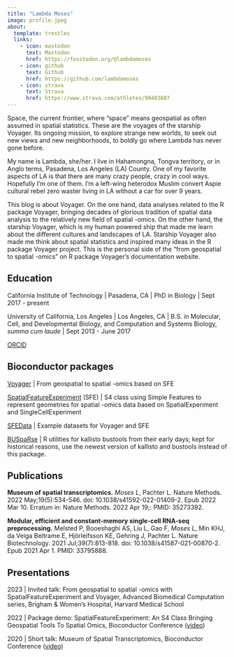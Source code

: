 ```yaml
---
title: "Lambda Moses"
image: profile.jpeg
about:
  template: trestles
  links:
    - icon: mastodon
      text: Mastodon
      href: https://fosstodon.org/@lambdamoses
    - icon: github
      text: Github
      href: https://github.com/lambdamoses
    - icon: strava
      text: Strava
      href: https://www.strava.com/athletes/90483887
---
```


::: {.column-page}

Space, the current frontier, where "space" means geospatial as often assumed in spatial statistics. These are the voyages of the starship Voyager. Its ongoing mission, to explore strange new worlds, to seek out new views and new neighborhoods, to boldly go where Lambda has never gone before.

My name is Lambda, she/her. I live in Hahamongna, Tongva territory, or in Anglo terms, Pasadena, Los Angeles (LA) County. One of my favorite aspects of LA is that there are many crazy people, crazy in cool ways. Hopefully I'm one of them. I'm a left-wing heterodox Muslim convert Aspie cultural rebel zero waster living in LA without a car for over 9 years. 

This blog is about Voyager. On the one hand, data analyses related to the R package Voyager, bringing decades of glorious tradition of spatial data analysis to the relatively new field of spatial -omics. On the other hand, the starship Voyager, which is my human powered ship that made me learn about the different cultures and landscapes of LA. Starship Voyager also made me think about spatial statistics and inspired many ideas in the R package Voyager project. This is the personal side of the "from geospatial to spatial -omics" on R package Voyager's documentation website.

## Education

California Institute of Technology | Pasadena, CA | PhD in Biology | Sept 2017 - present

University of California, Los Angeles | Los Angeles, CA | B.S. in Molecular, Cell, and Developmental Biology, and Computation and Systems Biology, _summa cum laude_ | Sept 2013 - June 2017

[ORCID](https://orcid.org/0000-0002-7092-9427)

## Bioconductor packages

[Voyager](https://pachterlab.github.io/voyager/) | From geospatial to spatial -omics based on SFE

[SpatialFeatureExperiment](https://bioconductor.org/packages/release/bioc/html/SpatialFeatureExperiment.html) (SFE) | S4 class using Simple Features to represent geometries for spatial -omics data based on SpatialExperiment and SingleCellExperiment

[SFEData](https://bioconductor.org/packages/release/data/experiment/html/SFEData.html) | Example datasets for Voyager and SFE

[BUSpaRse](https://bioconductor.org/packages/release/bioc/html/BUSpaRse.html) | R utilities for kallisto bustools from their early days; kept for historical reasons, use the newest version of kallisto and bustools instead of this package.

## Publications

**Museum of spatial transcriptomics.** _Moses L_, Pachter L. Nature Methods. 2022 May;19(5):534-546. doi: 10.1038/s41592-022-01409-2. Epub 2022 Mar 10. Erratum in: Nature Methods. 2022 Apr 19;: PMID: 35273392.

**Modular, efficient and constant-memory single-cell RNA-seq preprocessing.** Melsted P, Booeshaghi AS, Liu L, Gao F, _Moses L_, Min KHJ, da Veiga Beltrame E, Hjörleifsson KE, Gehring J, Pachter L. Nature Biotechnology. 2021 Jul;39(7):813-818. doi: 10.1038/s41587-021-00870-2. Epub 2021 Apr 1. PMID: 33795888.

## Presentations

2023 | Invited talk: From geospatial to spatial -omics with SpatialFeatureExperiment and Voyager, Advanced Biomedical Computation series, Brigham & Women's Hospital, Harvard Medical School

2022 | Package demo: SpatialFeatureExperiment: An S4 Class Bringing Geospatial Tools To Spatial Omics, Bioconductor Conference ([video](https://youtu.be/LNClJFoFlSA))

2020 | Short talk: Museum of Spatial Transcriptomics, Bioconductor Conference ([video](https://youtu.be/bD_zaBpzCKY?t=1347))

:::
